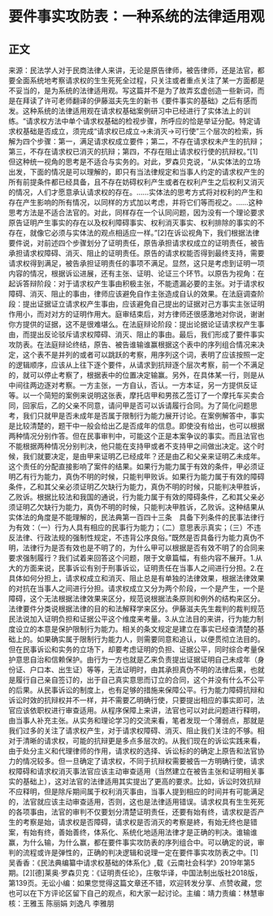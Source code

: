 # 要件事实攻防表：一种系统的法律适用观
## 正文
来源：民法学人对于民商法律人来讲，无论是原告律师，被告律师，还是法官，都要全面系统地考察请求权的生生死死全过程，只关注或者重点关注了某一方面都是不妥当的，是为系统的法律适用观。写这篇并不是为了故弄玄虚创造一些新词，而是在拜读了许可老师翻译的伊藤滋夫先生的新书《要件事实的基础》之后有感而发。这种系统的法律适用观在请求权基础案例研习中已经进行了实体法上的训练。“请求权方法中单个请求权基础的检视步骤，所呼应的恰是举证分配。特定请求权基础是否成立，须完成“请求权已成立→未消灭→可行使”三个层次的检索，拆解为四个步骤：第一，满足请求权成立要件；第二，不存在请求权未产生的抗辩；第三，不存在请求权已消灭的抗辩；第四，不存在阻止请求权行使的抗辩权。”[1]但这种统一视角的思考是不适合与实务的。对此，罗森贝克说，“从实体法的立场出发，下面的情况是可以理解的，即只有当法律规定和当事人约定的请求权产生的所有前提条件都已经具备，且不存在妨碍权利产生或者在权利产生之后权利又消灭的情况，人们才愿意承认请求权的存在。……实体法的思考方式将对权利的产生和存在产生影响的所有情况，以同样的方式加以考虑，并将它们等而视之。……这种思考方法是不适合法官的。对此，同样存在一个认同问题，因为没有一个理论要求原告证明产生事实的存在以及权利障碍事实、权利消灭事实、权利排除的事实的不存在，就像它必须与实体法的观点相适应一样。”[2]在诉讼视角下，我们根据法律要件说，对前述四个步骤划分了证明责任，原告承担请求权成立的证明责任，被告承担请求权障碍、消灭、阻止的证明责任。原告的请求权能否得到最终支持，需要请求权得到满足，被告承担证明责任的事项不满足。显然，这只是考虑到证明一项内容的情况，根据诉讼进展，还有主张、证明、论证三个环节。以原告为视角：在起诉答辩阶段：对于请求权产生事由积极主张，不能遗漏必要的主张。对于请求权障碍、消灭、阻止的事由，律师应该避免自作主张造成自认的效果。在法庭调查阶段：提出证据证立请求权产生事由，应该避免自己提出的证据对己方事实主张证明作用小，而对对方的证明作用大。庭审结束后，对方律师还很感激地对你说，谢谢你方提供的证据，这不是很难堪么。在法庭辩论阶段：提出论据论证请求权产生事由，而提出反论驳斥请求权障碍、消灭、阻止的事由。最后，我们形成了要件事实攻防表。在法庭辩论终结，原告、被告谁输谁赢根据这个表中的序列组合情况来决定，这个表不是并列的或者可以跳跃的考察，用序列这个词，表明了应该按照一定的逻辑顺序，应该从上往下逐个要件，从请求到抗辩逐个层次考察，前一个不满足的，就可以停止考察了，根据表中的位置决定输赢。另外，在具体某一行，则是从中间往两边逐对考察。一方主张，一方自认，否认。一方本证，另一方提供反证等。以一个简短的案例来说明这张表，摩托店甲和男孩乙签订了一个摩托车买卖合同，回家后，乙的父亲不同意，请问甲是否可以诉请履行合同。为了简化问题思考，我们只就甲是否未成年是否属于限制行为能力展开讨论。在案例解答中，事实是比较清楚的，题干中一般会给出乙是否成年的信息。即使没有给出，也可以根据两种情况分别作答。但在民事审判中，可能这个正是本案争议的事实。而且法官也不能根据两种情况分别判决，他只能在支持甲或者不支持甲之间做出决定。这个时候，我们就要决定，是由甲来证明乙已经成年？还是由乙和父亲来证明乙未成年。这个责任的分配直接影响了案件的结果。如果行为能力属于有效的条件，甲必须证明乙有行为能力，真伪不明的时候，只能判甲败诉。如果行为能力属于有效的障碍条件，乙和其父亲必须证明乙欠缺行为能力，真伪不明的时候，只能判决甲胜诉，乙败诉。根据比较法和我国的通说，行为能力属于有效的障碍条件，乙和其父亲必须证明乙欠缺行为能力，真伪不明的时候，只能判决甲胜诉，乙败诉。这种结果从实体法的角度是不能理解的，民法典第一百四十三条　具备下列条件的民事法律行为有效：（一）行为人具有相应的民事行为能力；（二）意思表示真实；（三）不违反法律、行政法规的强制性规定，不违背公序良俗。”既然是否具备行为能力真伪不明，法律行为是否有效也是不明了的，为什么甲可以根据是否有效不明了的合同来要求强制履行？我们试着来回答这个问题，限于文章篇幅，有些内容不展开。1.从大的方面来说，民事诉讼有别于刑事诉讼，证明责任在当事人之间进行分担。2.在具体如何分担上，请求权成立和消灭、阻止总是有单独的法律效果，根据法律效果的对抗在当事人之间进行分担。请求权成立又分为两个阶段，一个是产生，一个是障碍，这个无法根据法律效果来区分，规范说根据法条原则和例外的结构来区分。法律要件分类说根据法律的目的和法解释学来区分。伊藤滋夫先生裁判的裁判规范民法说加入证明负担和证据公平这个维度来考量。3.从立法目的来讲，行为能力制度设立的本意是保护限制行为能力。相关的条文规定是建立在事实已经查清楚的基础上的。如果确实属于限制行为能力人，则需要同意和追认，以便贯彻立法目的。但在民事诉讼和实务的立场下，却要考虑证明的负担、证据公平，同时综合考量保护意思自治和信赖保护。由行为一方也就是乙来负责提出证据证明自己未成年（身份证、户口本、出生证）等等，无法证明时，由其承担真伪不明的法律后果，也就是履行自己亲自签订的，出于自己真实意思而订立的合同，这个并没有什么不公平的后果。从民事诉讼的制度上，也有足够的措施来保障公平。行为能力障碍抗辩和诉讼时效的抗辩权并不一样，并不需要乙明确行使，只要提出相应的事实即可，法官应该依职权进行审查适用。从程序保障上来讲，法官也可以对此问题进行释明，由当事人补充主张。从实务和理论学习的交流来看，笔者发现一个薄弱点，那就是我们过多的关注了请求权产生，对于请求权障碍、消灭、阻止我们关注的不够。相对于清晰的请求权，可能的抗辩更是多点多层次的。从我们现在的诉讼实践来看，由于处分主义和代理律师的作用，请求权的选择、诉讼标的的确定上原告和法官协力的情况较多。但一旦确定了请求权，不同于抗辩权需要被告一方明确行使，请求权障碍和请求权消灭事法官应该主动审查适用（当然建立在被告主张和证明相关事实的基础上），这对法官的法律适用其实提出了更高的要求。比如，诉讼时效抗辩不应释明，但是除斥期间属于权利消灭事由，当事人提到相应的时间并有可能满足的，法官就应该主动审查适用，否则，这也是法律适用错误。请求权具有生生死死的各项事由，法官的审判不仅要划分清楚证明责任，还要有始有终，请求权是否产生的考察是始，请求权是否障碍，请求权是否消灭的考察是終，有始无终也是错案，有始有终，善始善终，体系化、系统化地适用法律才是正确的判决。谁输谁赢，为什么输，为什么赢，都在要件事实攻防表的序列组合中。可以确定的说，审判的流程或许是弹性的，正确的判决逻辑和说理一定在要件事实攻防表之中。[1]吴香香：《民法典编纂中请求权基础的体系化》,载《云南社会科学》2019年第5期。[2][德]莱奥·罗森贝克：《证明责任论》，庄敬华译，中国法制出版社2018版，第139页。无讼小编：如果您觉得这篇文章还不错，欢迎转发分享、点赞收藏，您也可以在下方评论区留下自己的观点，和大家一起讨论。主编：靖力责编：林慧审核：王雅玉 陈丽娟 刘逸凡 李雅朋